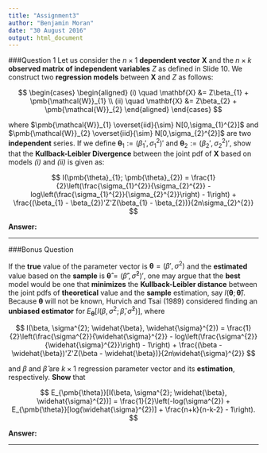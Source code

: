 ```yaml
---
title: "Assignment3"
author: "Benjamin Moran"
date: "30 August 2016"
output: html_document
---
```


###Question 1
Let us consider the $n \times 1$ **dependent vector** $\mathbf{X}$ and the $n \times k$ **observed matrix of independent variables** $Z$ as defined in Slide 10. We construct two **regression models** between $\mathbf{X}$ and $Z$ as follows:

$$
  \begin{cases}
  \begin{aligned}
    (i) \quad \mathbf{X} &= Z\beta_{1} + \pmb{\mathcal{W}}_{1} \\
    (ii) \quad \mathbf{X} &= Z\beta_{2} + \pmb{\mathcal{W}}_{2}
  \end{aligned}
  \end{cases}
$$

where $\pmb{\mathcal{W}}_{1} \overset{iid}{\sim} N[0,\sigma_{1}^{2}]$ and $\pmb{\mathcal{W}}_{2} \overset{iid}{\sim} N[0,\sigma_{2}^{2}]$ are two **independent** series. If we define $\pmb{\theta}_{1}:=(\beta_{1}', \sigma_{1}^{2})'$ and $\pmb{\theta}_{2}:=(\beta_{2}', \sigma_{2}^{2})'$, show that the **Kullback-Leibler Divergence** between the joint pdf of $\mathbf{X}$ based on models *(i)* and *(ii)* is given as: 

$$
  I(\pmb{\theta}_{1}; \pmb{\theta}_{2}) = \frac{1}{2}\left(\frac{\sigma_{1}^{2}}{\sigma_{2}^{2}} - log\left(\frac{\sigma_{1}^{2}}{\sigma_{2}^{2}}\right) - 1\right) + \frac{(\beta_{1} - \beta_{2})'Z'Z(\beta_{1} - \beta_{2})}{2n\sigma_{2}^{2}}
$$

**Answer:**

***

###Bonus Question

If the **true** value of the parameter vector is $\pmb{\theta} = (\beta', \sigma^{2})$ and the **estimated** value based on the **sample** is $\pmb{\widehat{\theta}} = (\widehat{\beta}', \widehat{ \sigma}^{2})'$, one may argue that the **best** model would be one that **minimizes** the **Kullback-Leibler distance** between the joint pdfs of **theoretical** value and the **sample** estimation, say $I(\pmb\theta; \pmb{\widehat{\theta}})$. Because $\pmb{\theta}$ will not be known, Hurvich and Tsai (1989) considered finding an **unbiased estimator** for $E_{ \pmb{\theta}}[I(\beta, \sigma^{2}; \widehat{\beta}, \widehat{\sigma}^{2})]$, where

$$
  I(\beta, \sigma^{2}; \widehat{\beta}, \widehat{\sigma}^{2}) = \frac{1}{2}\left(\frac{\sigma^{2}}{\widehat{\sigma}^{2}} - log\left(\frac{\sigma^{2}}{\widehat{\sigma}^{2}}\right) - 1\right) + \frac{(\beta - \widehat{\beta})'Z'Z(\beta - \widehat{\beta})}{2n\widehat{\sigma}^{2}}
$$

and $\beta$ and $\widehat{\beta}$ are $k \times 1$ regression parameter vector and its **estimation**, respectively. **Show** that

$$
  E_{\pmb{\theta}}[I(\beta, \sigma^{2}; \widehat{\beta}, \widehat{\sigma}^{2})] = \frac{1}{2}\left(-log(\sigma^{2}) + E_{\pmb{\theta}}[log(\widehat{\sigma}^{2})] + \frac{n+k}{n-k-2} - 1\right).
$$

**Answer:**



***
